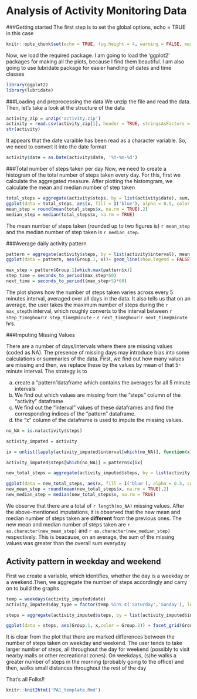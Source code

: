 Analysis of Activity Monitoring Data
======================================
###Getting started
The first step is to set the global options, echo = TRUE in this case

```{r global options}
knitr::opts_chunk$set(echo = TRUE, fig.height = 4, warning = FALSE, message = FALSE)
```

Now, we load the required package. I am going to load the 'ggplot2' packages for making all the plots, because I find them beautiful. I am also going to use lubridate package for easier handling of dates and time classes

```{r load_package}
library(ggplot2)
library(lubridate)
```

###Loading and preprocessing the data
We unzip the file and read the data. Then, let's take a look at the structure of the data

```{r read_data}
activity_zip = unzip('activity.zip')
activity = read.csv(activity_zip[1], header = TRUE, stringsAsFactors = FALSE)
str(activity)
```

It appears that the date varaible has been read as a character variable. So, we need to 
convert it into the date format

```{r create_date_format}
activity$date = as.Date(activity$date, '%Y-%m-%d')
```                        

###Total number of steps taken per day
Now, we need to create a histogram of the total number of steps taken every day. For this, first we calculate the aggregated measure. After plotting the histomgram, we calculate the mean and median number of step taken

```{r steps_taken}
total_steps = aggregate(activity$steps, by = list(activity$date), sum, na.rm =TRUE)
ggplot(data = total_steps, aes(x, fill = I('blue'), alpha = 0.5, color = I('blue'))) + geom_histogram(bins = 10) + theme(legend.position = 'none')+xlab('Number of steps taken')+ ylab('Frequency') + ggtitle('Histogram of the number of steps taken')
mean_step = round(mean(total_steps$x, na.rm = TRUE),2)
median_step = median(total_steps$x, na.rm = TRUE)
```
The mean number of steps taken (rounded up to two figures is) `r mean_step` and the median number of step taken is `r median_step`.

###Average daily activity pattern
```{r activity_pattern}
pattern = aggregate(activity$steps, by = list(activity$interval), mean, na.rm = TRUE)
ggplot(data = pattern, aes(Group.1, x))+ geom_line(show.legend = FALSE, size = 1) + xlab("Intervals")+ylab("Aggregated number of steps taken") + ggtitle("Line plot of steps taken during intervals")

max_step = pattern$Group.1[which.max(pattern$x)]
step_time = seconds_to_period(max_step*60)
next_time = seconds_to_period((max_step+5)*60)
```

The plot shows how the number of steps taken varies across every 5 minutes interval, averaged over all days in the data. It also tells us that on an average, the user takes the maximum number of steps during the `r max_step`th interval, which roughly converts to the interval between `r step_time@hour`:`r step_time@minute` - `r next_time@hour`:`r next_time@minute` hrs.

###Imputing Missing Values

There are a number of days/intervals where there are missing values (coded as NA). The presence of missing days may introduce bias into some calculations or summaries of the data. First, we find out how many values are missing and then, we replace these by the values by mean of that 5-minute interval. The strategy is to

a. create a "pattern "dataframe which contains the averages for all 5 minute intervals
b. We find out which values are missing from the "steps" column of the "activity" dataframe
c. We find out the "interval" values of these dataframes and find the corresponding indices of the "pattern" dataframe.
d. the "x" column of the dataframe is used to impute the missing values.

```{r missing_values_5minute_imputation}
no_NA = is.na(activity$steps)

activity_imputed = activity

ix = unlist(lapply(activity_imputed$interval[which(no_NA)], function(x) which(x == pattern$Group.1)))

activity_imputed$steps[which(no_NA)] = pattern$x[ix]

new_total_steps = aggregate(activity_imputed$steps, by = list(activity_imputed$date), sum)

ggplot(data = new_total_steps, aes(x, fill = I('blue'), alpha = 0.5, color = I('blue'))) + geom_histogram(bins = 10) + theme(legend.position = 'none')+xlab('Number of steps taken')+ ylab('Frequency') + ggtitle('Histogram of the number of steps taken for imputed data set')
new_mean_step = round(mean(new_total_steps$x, na.rm = TRUE),2)
new_median_step = median(new_total_steps$x, na.rm = TRUE)
```

We observe that there are a total of `r length(no_NA)` missing values. After the above-mentioned imputations, it is observed that the new mean and median number of steps taken are **different** from the previous ones. The new mean and median number of steps taken are `r as.character(new_mean_step)` and `r as.character(new_median_step)` respectively. This is beacause, on an average, the sum of the missing values was greater than the overall sum everyday

## Activity pattern in weekday and weekend
First we create a variable, which identifies, whether the day is a weekday or a weekend.Then, we aggregate the number of steps accordingly and carry on to build the graphs
```{r weekday_pattern}
temp = weekdays(activity_imputed$date)
activity_imputed$day_type = factor(temp %in% c('Saturday','Sunday'), levels = c(TRUE, FALSE), labels = c('Weekend', 'Weekday'))

steps = aggregate(activity_imputed$steps, by = list(activity_imputed$interval, activity_imputed$day_type), mean)

ggplot(data = steps, aes(Group.1, x,color = Group.2)) + facet_grid(Group.2~.) + geom_line(size = 1) + xlab('Interval') + ylab('Average number of steps taken') + ggtitle('Activity pattern on weekday and weekend')
```

It is clear from the plot that there are marked differences between the number of steps taken on weekday and weekend. The user tends to take larger number of steps, all throughout the day for weekend (possibly to visit nearby malls or other recreational zones). On weekdays, (s)he walks a greater number of steps in the morning (probably going to the office) and then, walks small distances throughout the rest of the day

That's all Folks!!

```{r publish}
knitr::knit2html('PA1_template.Rmd')
```